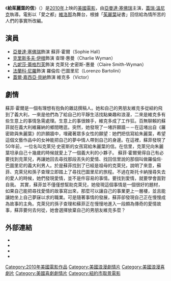 {{noteTA
|T=zh-cn:; zh-hk:茱麗葉愛情信箱; zh-tw:給茱麗葉的信;
|1=zh-cn:; zh-hk:茱麗葉愛情信箱; zh-tw:給茱麗葉的信;
|G1=Show
|G2=Movie
}}
{{Infobox film
| name           = 給茱麗葉的信
|original_name   = Letters to Juliet
| image          =
| alt            = 
| caption        = 電影海報
| director       = [[蓋瑞·溫尼克|蓋瑞·溫尼克]]
| producer       = 
| writer         = 
| starring       = [[亞曼達·塞佛瑞|亞曼達·塞佛瑞]]<br />[[克里斯多夫·伊根|克里斯多夫·伊根]]<br />[[凡妮莎·蕾格烈芙|凡妮莎·蕾格烈芙]]
| music          = Andrea Guerra
| cinematography = Marco Pontecorvo
| editing        = Bill Pankow
| studio         = 
| distributor    = Summit Entertainment
| released       = {{flagicon|USA}} 2010年5月14日<br /> {{flagicon|TWN}} 2010年5月28日
| runtime        = 105分鐘
| country        = {{USA}}
| language       = [[英語|英語]]
| budget         = $30,000,000 [[美元|美元]]
| gross          = $80,000,000 美元
| tw_name        = 給茱麗葉的信
| hk_name        = 茱麗葉愛情信箱
}}
《'''給茱麗葉的信'''》（{{lang-en|'''''Letters to Juliet'''''}}）是[[2010年電影|2010年]]上映的[[美國|美國]][[電影|電影]]，由[[亞曼達·塞佛瑞|亞曼達·塞佛瑞]]主演，[[蓋瑞·溫尼克|蓋瑞·溫尼克]]執導。電影以「愛之都」[[維洛那|維洛那]]為舞台，根據「[[茱麗葉|茱麗葉]]祕書」回信給為情所苦的人們的事實所改編。

== 演員 ==
* [[亞曼達·塞佛瑞|亞曼達·塞佛瑞]]飾演 蘇菲·霍爾（Sophie Hall）
* [[克里斯多夫·伊根|克里斯多夫·伊根]]飾演 查理·惠曼（Charlie Wyman）
* [[凡妮莎·蕾格烈芙|凡妮莎·蕾格烈芙]]飾演 克萊兒·史密斯-惠曼（Claire Smith-Wyman）
* [[法蘭科·尼羅|法蘭科·尼羅]]飾演 羅倫佐·巴圖里尼（Lorenzo Bartolini）
* [[蓋爾·嘉西亞·貝納|蓋爾·嘉西亞·貝納]]飾演 維克多（Victor）

== 劇情 ==
蘇菲·霍爾是一個有理想有抱負的雜誌撰稿人。她和自己的男朋友維克多從紐約飛到了義大利，一來是他們為了給自己的平靜生活找點樂趣和浪漫，二來是維克多有些生意上的事情急需處理。生意上的事很棘手，維克多成了工作狂。百無聊賴的蘇菲就在義大利維羅納的鄉間瞎逛。突然，她發現了一堵許願牆－－在這堵出自《羅密歐與朱麗葉》的許願牆中，埋藏著眾多女性的願望：她們把信寫給朱麗葉，希望這個文藝作品中的女神能把自己的夢中情人帶到自己的身邊。在這裡，蘇菲發現了50年前，一位名叫克萊兒·史密斯的女孩寫給朱麗葉的信。在信里，克萊兒向朱麗葉坦承自己十幾歲的時候就愛上了一個義大利的小夥子。
蘇菲·霍爾覺得自己有必要找到克萊兒，再讓她回去尋找那段丟失的愛情、找回信里說的那個叫做羅倫佐·巴圖里尼的義大利男人。於是蘇菲找到了已經是祖母的克萊兒，說明了來意，蘇菲、克萊兒和孫子查理立即踏上了尋找巴圖里尼的旅程。不過在斯托卡納搜尋失去的愛人的時候，她們發現愛情，並不是件容易的事情。要找到愛情，就要學會面對自我。
其實，蘇菲並不僅僅想幫助克萊兒，她發現這個事情是一個很好的題材，如果自己能把尋找愛情的故事寫出來，那麼可以讓自己的事業更上一層樓，並且能讓她坐上自己夢寐以求的職業。可是隨著事情的發展，蘇菲卻發現自己正在慢慢成為故事的主角。克萊兒的孫子查理和蘇菲正在慢慢地進入一段頗為傳奇的愛情故事，蘇菲要何去何從，她會選擇放棄自己的男朋友維克多麼？

== 外部連結 ==
* {{Official website|http://www.letterstojuliet-movie.com/}}
* {{Allmovie title|491431|給茱麗葉的信}}
* {{mojo title|letterstojuliet|給茱麗葉的信}}
* {{IMDb title|0892318|給茱麗葉的信}}

{{DEFAULTSORT:Letters to Juliet}}
[[Category:2010年美國電影作品|Category:2010年美國電影作品]]
[[Category:美國浪漫劇情片|Category:美國浪漫劇情片]]
[[Category:美國浪漫喜劇片|Category:美國浪漫喜劇片]]
[[Category:美國喜劇劇情片|Category:美國喜劇劇情片]]
[[Category:紐約市取景電影|Category:紐約市取景電影]]